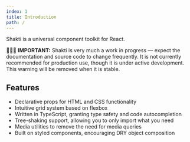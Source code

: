 ```yaml
---
index: 1
title: Introduction
path: /
---
```


Shakti is a universal component toolkit for React.

<Alert>
    🚨🚧🚨 <b>IMPORTANT:</b> Shakti is very much a work in progress ― expect the documentation and source code to change frequently. It is not currently recommended for production use, though it is under active development. This warning will be removed when it is stable.
</Alert>

## Features
- Declarative props for HTML and CSS functionality
- Intuitive grid system based on flexbox
- Written in TypeScript, granting type safety and code autocompletion
- Tree-shaking support, allowing you to only import what you need
- Media utilities to remove the need for media queries
- Built on <DocLink href="https://styled-components.com/" target="_blank" rel="noopener noreferrer">styled components</DocLink>, encouraging DRY object composition